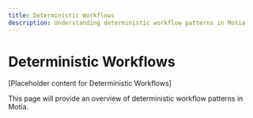 ```yaml
---
title: Deterministic Workflows
description: Understanding deterministic workflow patterns in Motia
---
```


# Deterministic Workflows

[Placeholder content for Deterministic Workflows]

This page will provide an overview of deterministic workflow patterns in Motia.

